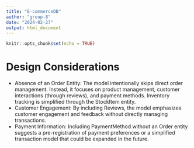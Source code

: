 ```yaml
---
title: "E-commerceDB"
author: "group-8"
date: "2024-02-27"
output: html_document
---
```


```r
knitr::opts_chunk$set(echo = TRUE)
```


# Design Considerations

- Absence of an Order Entity: The model intentionally skips direct order management. Instead, it focuses on product management, customer interactions (through reviews), and payment methods. Inventory tracking is simplified through the StockItem entity.
- Customer Engagement: By including Reviews, the model emphasizes customer engagement and feedback without directly managing transactions.
- Payment Information: Including PaymentMethod without an Order entity suggests a pre-registration of payment preferences or a simplified transaction model that could be expanded in the future.

